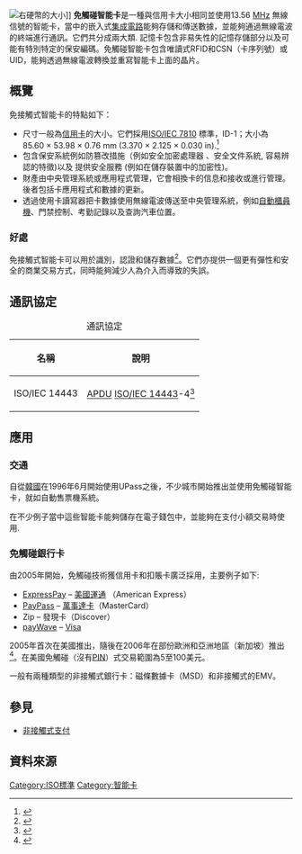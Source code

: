 {{refimprove|time=2022-02-07}} 
{{copyedit|time=2016-08-05T09:43:23+00:00}}
{{noteTA
|1=zh-cn:非接触式;zh-hk:非接觸式;zh-tw:免觸碰;
}}
[[File:Smartcardchip_no_text.jpg|右]]硬幣的大小]]
'''免觸碰智能卡'''是一種與信用卡大小相同並使用13.56 [[MHz|MHz]] 無線信號的智能卡，當中的嵌入式[[集成電路|集成電路]]能夠存儲和傳送數據，並能夠通過無線電波的終端進行通訊。它們共分成兩大類. 記憶卡包含非易失性的記憶存儲部分以及可能有特別特定的保安編碼。免觸碰智能卡包含唯讀式RFID和CSN（卡序列號）或UID，能夠透過無線電波轉換並重寫智能卡上面的晶片。

== 概覽 ==
免接觸式智能卡的特點如下：
* 尺寸一般為[[信用卡|信用卡]]的大小。它們採用[[ISO_7810|ISO/IEC 7810]] 標準，ID-1；大小為 85.60 × 53.98 × 0.76 mm (3.370 × 2.125 × 0.030 in).<ref>{{Cite web |url=http://www.iso.org/iso/en/CatalogueDetailPage.CatalogueDetail?CSNUMBER=31432&ICS1=35&ICS2=240&ICS3=15 |title=ISO/IEC 7810:2003 ''Identification cards — Physical characteristics'' |accessdate=2016-08-05 |archive-date=2004-12-28 |archive-url=https://web.archive.org/web/20041228035356/http://www.iso.org/iso/en/CatalogueDetailPage.CatalogueDetail?CSNUMBER=31432&ICS1=35&ICS2=240&ICS3=15 |dead-url=no }}</ref>
* 包含保安系統例如防篡改措施（例如安全加密處理器 、安全文件系統, 容易辨認的特徵)以及 提供安全服務 (例如在儲存裝置中的加密性)。
* 財產由中央管理系統或應用程式管理，它會相換卡的信息和接收或進行管理。後者包括卡應用程式和數據的更新。
* 透過使用卡讀寫器把卡數據使用無線電波傳送至中央管理系統，例如[[自動櫃員機|自動櫃員機]]、門禁控制、考勤記錄以及查詢汽車位置。

=== 好處 ===
免接觸式智能卡可以用於識別，認證和儲存數據<ref>{{Cite book|title=Multi-application Smart Cards|publisher=Cambridge University Press}}</ref>。它們亦提供一個更有彈性和安全的商業交易方式，同時能夠減少人為介入而導致的失誤。

== 通訊協定 ==
{| class="wikitable" style="margin-bottom: 10px;"
|+通訊協定
!名稱
!說明
|-
|ISO/IEC 14443
|[[智能卡应用协议数据单元|APDU]] [[ISO/IEC_14443|ISO/IEC 14443]]-4<ref name="14443-4">{{Cite web |url=http://www.iso.org/iso/iso_catalogue/catalogue_tc/catalogue_detail.htm?csnumber=50648 |title=ISO/IEC 14443-4:2008 Identification cards – Contactless integrated circuit cards – Proximity cards – Part 4: Transmission protocol |accessdate=2016-08-05 |archive-date=2016-10-14 |archive-url=https://web.archive.org/web/20161014093028/http://www.iso.org/iso/iso_catalogue/catalogue_tc/catalogue_detail.htm?csnumber=50648 |dead-url=no }}</ref>
|}

== 應用 ==

=== 交通 ===
自從[[韓國|韓國]]在1996年6月開始使用UPass之後，不少城市開始推出並使用免觸碰智能卡，就如自動售票機系統。

在不少例子當中這些智能卡能夠儲存在電子錢包中，並能夠在支付小額交易時使用.

=== 免觸碰銀行卡 ===
由2005年開始，免觸碰技術獲信用卡和扣賬卡廣泛採用，主要例子如下:
* [[美國運通|ExpressPay]] – [[美國運通|美國運通]] （American Express）
* [[万事达卡|PayPass]] – [[萬事達卡|萬事達卡]]（MasterCard）
* Zip – 發現卡（Discover）
* [[Visa|payWave]] – [[Visa|Visa]]
2005年首次在美國推出，隨後在2006年在部份歐洲和亞洲地區（新加坡）推出<ref>{{Cite web|url=http://news.xin.msn.com/en/singapore/article.aspx?cp-documentid=4973581|title=ComfortDelgro introduces contactless credit card payment|work=contactless credit card payment|access-date=2016-08-05|archive-url=https://web.archive.org/web/20110628144018/http://news.xin.msn.com/en/singapore/article.aspx?cp-documentid=4973581|archive-date=2011-06-28|dead-url=yes}}</ref>。在美國免觸碰（沒有[[個人識別碼|PIN]]）式交易範圍為5至100美元。

一般有兩種類型的非接觸式銀行卡：磁條數據卡（MSD）和非接觸式的EMV。

== 參見 ==
* [[非接觸式支付|非接觸式支付]]

== 資料來源 ==
{{Reflist}}
[[Category:ISO標準|Category:ISO標準]]
[[Category:智能卡|Category:智能卡]]